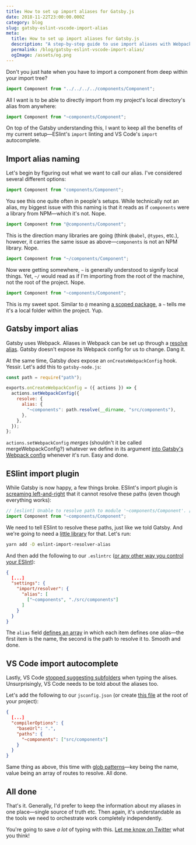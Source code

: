 ```yaml
---
title: How to set up import aliases for Gatsby.js
date: 2018-11-22T23:00:00.000Z
category: blog
slug: gatsby-eslint-vscode-import-alias
meta:
  title: How to set up import aliases for Gatsby.js
  description: "A step-by-step guide to use import aliases with Webpack, ESlint, and VS Code"
  permalink: /blog/gatsby-eslint-vscode-import-alias/
  ogImage: /assets/og.png
---
```


Don't you just hate when you have to import a component from deep within your import tree?

```js
import Component from "../../../../components/Component";
```

All I want is to be able to directly import from my project's local directory's alias from anywhere:

```js
import Component from "~components/Component";
```

On top of the Gatsby understanding this, I want to keep all the benefits of my current setup—ESlint's `import` linting and VS Code's `import` autocomplete.

## Import alias naming

Let's begin by figuring out what we want to call our alias. I've considered several different options:

```js
import Component from "components/Component";
```

You see this one quite often in people's setups. While technically not an alias, my biggest issue with this naming is that it reads as if `components` were a library from NPM—which it's not. Nope.

```js
import Component from "@components/Component";
```

This is the direction many libraries are going (think `@babel`, `@types`, etc.), however, it carries the same issue as above—`components` is not an NPM library. Nope.

```js
import Component from "~/components/Component";
```

Now were getting somewhere, `~` is generally understood to signify local things. Yet, `~/` would read as if I'm importing from the root of the machine, not the root of the project. Nope.

```js
import Component from "~components/Component";
```

This is my sweet spot. Similar to `@` meaning [a scoped package](https://docs.npmjs.com/misc/scope), a `~` tells me it's a local folder within the project. Yup.

## Gatsby import alias

Gatsby uses Webpack. Aliases in Webpack can be set up through a [resolve alias](https://webpack.js.org/configuration/resolve/#resolve-alias). Gatsby doesn't expose its Webpack config for us to change. Dang it.

At the same time, Gatsby _does_ expose an `onCreateWebpackConfig` hook. Yessir. Let's add this to `gatsby-node.js`:

```js
const path = require("path");

exports.onCreateWebpackConfig = ({ actions }) => {
  actions.setWebpackConfig({
    resolve: {
      alias: {
        "~components": path.resolve(__dirname, "src/components"),
      },
    },
  });
};
```

`actions.setWebpackConfig` _merges_ (shouldn't it be called mergeWebpackConfig?) whatever we define in its argument [into Gatsby's Webpack config](https://www.gatsbyjs.org/docs/add-custom-webpack-config/) whenever it's run. Easy and done.

## ESlint import plugin

While Gatsby is now happy, a few things broke. ESlint's import plugin is [screaming left-and-right](https://github.com/benmosher/eslint-plugin-import/blob/master/docs/rules/no-unresolved.md) that it cannot resolve these paths (even though everything works):

```js
// [eslint] Unable to resolve path to module '~components/Component'. [import/no-unresolved]
import Component from "~components/Component";
```

We need to tell ESlint to resolve these paths, just like we told Gatsby. And we're going to need a [little library](https://github.com/johvin/eslint-import-resolver-alias) for that. Let's run:

```sh
yarn add -D eslint-import-resolver-alias
```

And then add the following to our `.eslintrc` ([or any other way you control your ESlint](https://eslint.org/docs/user-guide/configuring#configuration-file-formats)):

```json
{
  [...]
  "settings": {
    "import/resolver": {
      "alias": [
        ["~components", "./src/components"]
      ]
    }
  }
}
```

The `alias` field [defines an array](https://github.com/johvin/eslint-import-resolver-alias#usage) in which each item defines one alias—the first item is the name, the second is the path to resolve it to. Smooth and done.

## VS Code import autocomplete

Lastly, VS Code [stopped suggesting subfolders](https://code.visualstudio.com/docs/editor/intellisense) when typing the alises. Unsurprisingly, VS Code needs to be told about the aliases too.

Let's add the following to our `jsconfig.json` (or create [this file](https://code.visualstudio.com/docs/languages/jsconfig) at the root of your project):

```json
{
  [...]
  "compilerOptions": {
    "baseUrl": ".",
    "paths": {
      "~components": ["src/components"]
    }
  }
}
```

Same thing as above, this time with [glob patterns](<https://en.wikipedia.org/wiki/Glob_(programming)>)—key being the name, value being an array of routes to resolve. All done.

## All done

That's it. Generally, I'd prefer to keep the information about my aliases in one place—single source of truth etc. Then again, it's understandable as the tools we need to orchestrate work completely independently.

You're going to save _a lot_ of typing with this. [Let me know on Twitter](https://twitter.com/mrozilla) what you think!
